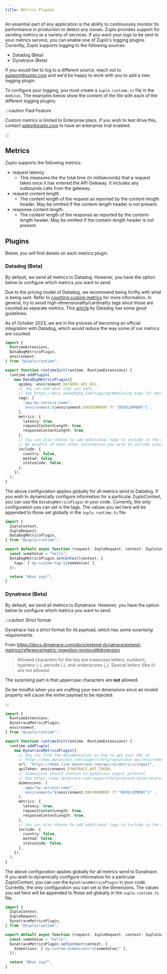 ```yaml
---
title: Metrics Plugins
---
```


An essential part of any application is the ability to continuously monitor its
performance in production to detect any issues. Zuplo provides support for
sending metrics to a variety of services. If you want your logs to be sent to
your metrics service, you can enable one of Zuplo's logging plugins. Currently,
Zuplo supports logging to the following sources:

- Datadog (Beta)
- Dynatrace (Beta)

If you would like to log to a different source, reach out to support@zuplo.com
and we'd be happy to work with you to add a new logging plugin.

To configure your logging, you must create a `zuplo.runtime.ts` file in the
`modules`. The examples below show the content of the file with each of the
different logging plugins.

:::caution Paid Feature

Custom metrics is limited to Enterprise plans. If you wish to test drive this,
contact [sales@zuplo.com](mailto:sales@zuplo.com) to have an enterprise trial
enabled.

:::

## Metrics

Zuplo supports the following metrics:

- request latency
  - This measures the the total time (in milliseconds) that a request takes once
    it has entered the API Gateway. It includes any outbounds calls from the
    gateway.
- request content length
  - The content length of the request as reported by the content-length header.
    May be omitted if the content-length header is not present.
- response content length.
  - The content length of the response as reported by the content-length header.
    May be omitted if the content-length header is not present.

## Plugins

Below, you will find details on each metrics plugin.

### Datadog (Beta)

By default, we send all metrics to Datadog. However, you have the option below
to configure which metrics you want to send.

Due to the pricing model of Datadog, we recommend being thrifty with what is
being sent. Refer to
[counting custom metrics](https://docs.datadoghq.com/account_management/billing/custom_metrics/?tab=countrate#counting-custom-metrics)
for more information. In general, try to avoid high-dimensionality/cardinality
tags since those are counted as separate metrics. This
[article](https://www.datadoghq.com/blog/the-power-of-tagged-metrics/) by
Datadog has some good guidelines.

As of October 2023, we are in the process of becoming an official integration
with Datadog, which would reduce the way some of our metrics are counted.

```ts
import {
  RuntimeExtensions,
  DataDogMetricsPlugin,
  environment,
} from "@zuplo/runtime";

export function runtimeInit(runtime: RuntimeExtensions) {
  runtime.addPlugin(
    new DataDogMetricsPlugin({
      apiKey: environment.DATADOG_API_KEY,
      // You can add what tags you want.
      // See https://docs.datadoghq.com/tagging/#defining-tags for more information
      tags: [
        "app:my-service-name",
        `environment:${environment.ENVIRONMENT ?? "DEVELOPMENT"}`,
      ],
      metrics: {
        latency: true,
        requestContentLength: true,
        responseContentLength: true,
      },
      // You can also choose to add additional tags to include in the metrics.
      // Be mindful of what other information you wish to include since it will incur costs on your cardinality
      include: {
        country: false,
        method: false,
        statusCode: false,
      },
    }),
  );
}
```

The above configuration applies globally for all metrics send to Datadog. If you
wish to dynamically configure information for a particular ZuploContext, you can
use the `DataDogMetricsPlugin` in your code. Currently, the only configuration
you can set is the tags. The values you set here will be appended to those set
globally in the `zuplo.runtime.ts` file.

```ts
import {
  ZuploContext,
  ZuploRequest,
  DataDogMetricsPlugin,
} from "@zuplo/runtime";

export default async function (request: ZuploRequest, context: ZuploContext) {
  const someValue = "hello";
  DataDogMetricsPlugin.setContext(context, {
    tags: [`my-custom-tag:${someValue}`],
  });

  return "What zup?";
}
```

### Dynatrace (Beta)

By default, we send all metrics to Dynatrace. However, you have the option below
to configure which metrics you want to send.

:::caution Strict format

Dynatrace has a strict format for its payload, which has some _surprising_
requirements.

From
https://docs.dynatrace.com/docs/extend-dynatrace/extend-metrics/reference/metric-ingestion-protocol#dimension

> Allowed characters for the key are lowercase letters, numbers, hyphens (-),
> periods (.), and underscores (\_). Special letters (like ö) are not allowed.

The _surprising_ part is that uppercase characters are **not** allowed.

Do be mindful when you are crafting your own dimensions since an invalid
property will cause the entire payload to be rejected.

:::

```ts
import {
  RuntimeExtensions,
  DynatraceMetricsPlugin,
  environment,
} from "@zuplo/runtime";

export function runtimeInit(runtime: RuntimeExtensions) {
  runtime.addPlugin(
    new DynatraceMetricsPlugin({
      // You can find the documentation on how to get your URL at
      // https://www.dynatrace.com/support/help/dynatrace-api/environment-api/metric-v2/post-ingest-metrics#example
      url: "https://demo.live.dynatrace.com/api/v2/metrics/ingest",
      apiToken: environment.DYNATRACE_API_TOKEN,
      // Dimensions should conform to Dynatrace ingest protocol
      // See https://www.dynatrace.com/support/help/extend-dynatrace/extend-metrics/reference/metric-ingestion-protocol
      dimensions: [
        'app="my-service-name"',
        `environment="${environment.ENVIRONMENT ?? "DEVELOPMENT"}"`,
      ],
      metrics: {
        latency: true,
        requestContentLength: true,
        responseContentLength: true,
      },
      // You can also choose to add additional tags to include in the metrics.
      include: {
        country: false,
        method: false,
        statusCode: false,
      },
    }),
  );
}
```

The above configuration applies globally for all metrics send to Dynatrace. If
you wish to dynamically configure information for a particular ZuploContext, you
can use the `DynatraceMetricsPlugin` in your code. Currently, the only
configuration you can set is the dimensions. The values you set here will be
appended to those set globally in the `zuplo.runtime.ts` file.

```ts
import {
  ZuploContext,
  ZuploRequest,
  DynatraceMetricsPlugin,
} from "@zuplo/runtime";

export default async function (request: ZuploRequest, context: ZuploContext) {
  const someValue = "hello";
  DynatraceMetricsPlugin.setContext(context, {
    dimentions: [`my-custom-dimension="${someValue}"`],
  });

  return "What zup?";
}
```
